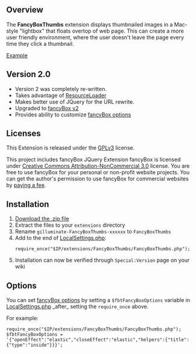 == Overview ==

The '''FancyBoxThumbs''' extension displays thumbnailed images in a Mac-style "lightbox" that floats overtop of web page. This can create a more user friendly environment, where the user doesn't leave the page every time they click a thumbnail.

[http://gilluminate.com/mediawiki/index.php?title=Main_Page Example]

== Version 2.0 ==

* Version 2 was completely re-written. 
* Takes advantage of [http://www.mediawiki.org/wiki/ResourceLoader ResourceLoader]
* Makes better use of JQuery for the URL rewrite.
* Upgraded to [http://fancyapps.com/fancybox/#news fancyBox v2]
* Provides ability to customize [http://fancyapps.com/fancybox/#docs fancyBox options]

== Licenses ==
This Extension is released under the [http://www.gnu.org/licenses/gpl.html GPLv3] license.

This project includes fancyBox JQuery Extension
fancyBox is licensed under [http://creativecommons.org/licenses/by-nc/3.0/ Creative Commons Attribution-NonCommercial 3.0] license.
You are free to use fancyBox for your personal or non-profit website projects. 
You can get the author's permission to use fancyBox for commercial websites by [http://fancyapps.com/store/ paying a fee].

== Installation ==
# [https://github.com/gilluminate/FancyBoxThumbs/archive/master.zip Download the .zip file]
# Extract the files to your <code>extensions</code> directory
# Rename <code>gilluminate-FancyBoxThumbs-xxxxxx</code> to <code>FancyBoxThumbs</code>
# Add to the end of [http://www.mediawiki.org/wiki/Manual:LocalSettings.php LocalSettings.php]: <pre>require_once("$IP/extensions/FancyBoxThumbs/FancyBoxThumbs.php");</pre>
# Installation can now be verified through <code>Special:Version</code> page on your wiki

== Options ==
You can set [http://fancyapps.com/fancybox/#docs fancyBox options] by setting a <code>$fbtFancyBoxOptions</code> variable in [http://www.mediawiki.org/wiki/Manual:LocalSettings.php LocalSettings.php] _after_ setting the <code>require_once</code> above.

For example:

<pre>require_once("$IP/extensions/FancyBoxThumbs/FancyBoxThumbs.php");
$fbtFancyBoxOptions = '{"openEffect":"elastic","closeEffect":"elastic","helpers":{"title":{"type":"inside"}}}';</pre>
